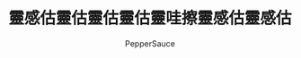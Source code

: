 ---
title: "靈感估靈估靈估靈估靈哇擦靈感估靈感估"
description: "test1 description"
pubDate: 2025-05-18
tags: ["生活", "思考"]
author: "PepperSauce"
image: ""
layout: "../../layouts/DefaultMDX.astro"
---